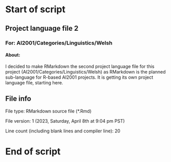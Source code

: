 # Start of script

## Project language file 2

### For: AI2001/Categories/Linguistics/Welsh

#### About:

I decided to make RMarkdown the second project language file for this project (AI2001/Categories/Linguistics/Welsh) as RMarkdown is the planned sub-language for R-based AI2001 projects. It is getting its own project language file, starting here.

## File info

File type: RMarkdown source file (*.Rmd)

File version: 1 (2023, Saturday, April 8th at 9:04 pm PST)

Line count (including blank lines and compiler line): 20

# End of script
